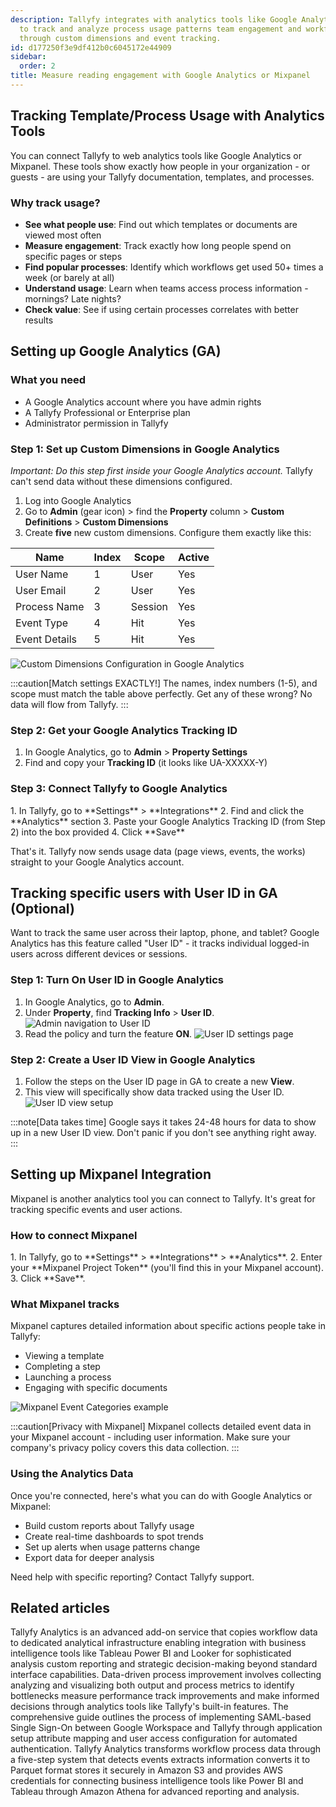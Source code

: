 ```yaml
---
description: Tallyfy integrates with analytics tools like Google Analytics and Mixpanel
  to track and analyze process usage patterns team engagement and workflow performance
  through custom dimensions and event tracking.
id: d177250f3e9df412b0c6045172e44909
sidebar:
  order: 2
title: Measure reading engagement with Google Analytics or Mixpanel
---
```



## Tracking Template/Process Usage with Analytics Tools

You can connect Tallyfy to web analytics tools like Google Analytics or Mixpanel. These tools show exactly how people in your organization - or guests - are using your Tallyfy documentation, templates, and processes.

### Why track usage?

- **See what people use**: Find out which templates or documents are viewed most often
- **Measure engagement**: Track exactly how long people spend on specific pages or steps
- **Find popular processes**: Identify which workflows get used 50+ times a week (or barely at all)
- **Understand usage**: Learn when teams access process information - mornings? Late nights?
- **Check value**: See if using certain processes correlates with better results

## Setting up Google Analytics (GA)

### What you need

- A Google Analytics account where you have admin rights
- A Tallyfy Professional or Enterprise plan
- Administrator permission in Tallyfy

### Step 1: Set up Custom Dimensions in Google Analytics

*Important: Do this step first inside your Google Analytics account.* Tallyfy can't send data without these dimensions configured.

1. Log into Google Analytics
2. Go to **Admin** (gear icon) > find the **Property** column > **Custom Definitions** > **Custom Dimensions**
3. Create **five** new custom dimensions. Configure them exactly like this:

| Name          | Index | Scope   | Active |
|---------------|-------|---------|--------|
| User Name     | 1     | User    | Yes    |
| User Email    | 2     | User    | Yes    |
| Process Name  | 3     | Session | Yes    |
| Event Type    | 4     | Hit     | Yes    |
| Event Details | 5     | Hit     | Yes    |

![Custom Dimensions Configuration in Google Analytics](https://screenshots.tallyfy.com/file-z6yfQpYc2p.png)

:::caution[Match settings EXACTLY!]
The names, index numbers (1-5), and scope must match the table above perfectly. Get any of these wrong? No data will flow from Tallyfy.
:::

### Step 2: Get your Google Analytics Tracking ID

1. In Google Analytics, go to **Admin** > **Property Settings**
2. Find and copy your **Tracking ID** (it looks like UA-XXXXX-Y)

### Step 3: Connect Tallyfy to Google Analytics

<Steps>
1. In Tallyfy, go to **Settings** > **Integrations**
2. Find and click the **Analytics** section
3. Paste your Google Analytics Tracking ID (from Step 2) into the box provided
4. Click **Save**
</Steps>

That's it. Tallyfy now sends usage data (page views, events, the works) straight to your Google Analytics account.

## Tracking specific users with User ID in GA (Optional)

Want to track the same user across their laptop, phone, and tablet? Google Analytics has this feature called "User ID" - it tracks individual logged-in users across different devices or sessions.

### Step 1: Turn On User ID in Google Analytics

1. In Google Analytics, go to **Admin**.
2. Under **Property**, find **Tracking Info** > **User ID**.
   ![Admin navigation to User ID](https://screenshots.tallyfy.com/file-22ItrMHbDh.png)
3. Read the policy and turn the feature **ON**.
   ![User ID settings page](https://screenshots.tallyfy.com/file-rKqFJRFFom.png)

### Step 2: Create a User ID View in Google Analytics

1. Follow the steps on the User ID page in GA to create a new **View**.
2. This view will specifically show data tracked using the User ID.
   ![User ID view setup](https://screenshots.tallyfy.com/file-jnmcCbtx8O.png)

:::note[Data takes time]
Google says it takes 24-48 hours for data to show up in a new User ID view. Don't panic if you don't see anything right away.
:::

## Setting up Mixpanel Integration

Mixpanel is another analytics tool you can connect to Tallyfy. It's great for tracking specific events and user actions.

### How to connect Mixpanel

<Steps>
1. In Tallyfy, go to **Settings** > **Integrations** > **Analytics**.
2. Enter your **Mixpanel Project Token** (you'll find this in your Mixpanel account).
3. Click **Save**.
</Steps>

### What Mixpanel tracks

Mixpanel captures detailed information about specific actions people take in Tallyfy:
- Viewing a template
- Completing a step
- Launching a process
- Engaging with specific documents

![Mixpanel Event Categories example](https://screenshots.tallyfy.com/file-lfm4qkBjDC.png)

:::caution[Privacy with Mixpanel]
Mixpanel collects detailed event data in your Mixpanel account - including user information. Make sure your company's privacy policy covers this data collection.
:::

### Using the Analytics Data

Once you're connected, here's what you can do with Google Analytics or Mixpanel:
- Build custom reports about Tallyfy usage
- Create real-time dashboards to spot trends
- Set up alerts when usage patterns change
- Export data for deeper analysis

Need help with specific reporting? Contact Tallyfy support.


## Related articles
<CardGrid>
<LinkTitleCard header="<b>Integrations > Tallyfy Analytics</b>" href="/products/pro/integrations/analytics/" > Tallyfy Analytics is an advanced add-on service that copies workflow data to dedicated analytical infrastructure enabling integration with business intelligence tools like Tableau Power BI and Looker for sophisticated analysis custom reporting and strategic decision-making beyond standard interface capabilities. </LinkTitleCard>
<LinkTitleCard header="<b>Process Improvement > Gather data and use Tallyfy analytics</b>" href="/products/pro/tutorials/how-to/process-improvement/gathering-data-and-using-tallyfy-analytics-for-insights/" > Data-driven process improvement involves collecting analyzing and visualizing both output and process metrics to identify bottlenecks measure performance track improvements and make informed decisions through analytics tools like Tallyfy's built-in features. </LinkTitleCard>
<LinkTitleCard header="<b>Authentication > Integrate Google Suite</b>" href="/products/pro/integrations/authentication/how-to-integrate-google-suite-samlsso-with-tallyfy/" > The comprehensive guide outlines the process of implementing SAML-based Single Sign-On between Google Workspace and Tallyfy through application setup attribute mapping and user access configuration for automated authentication. </LinkTitleCard>
<LinkTitleCard header="<b>Analytics > How Tallyfy Analytics works</b>" href="/products/pro/integrations/analytics/how-does-tallyfy-analytics-process-my-data/" > Tallyfy Analytics transforms workflow process data through a five-step system that detects events extracts information converts it to Parquet format stores it securely in Amazon S3 and provides AWS credentials for connecting business intelligence tools like Power BI and Tableau through Amazon Athena for advanced reporting and analysis. </LinkTitleCard>
</CardGrid>